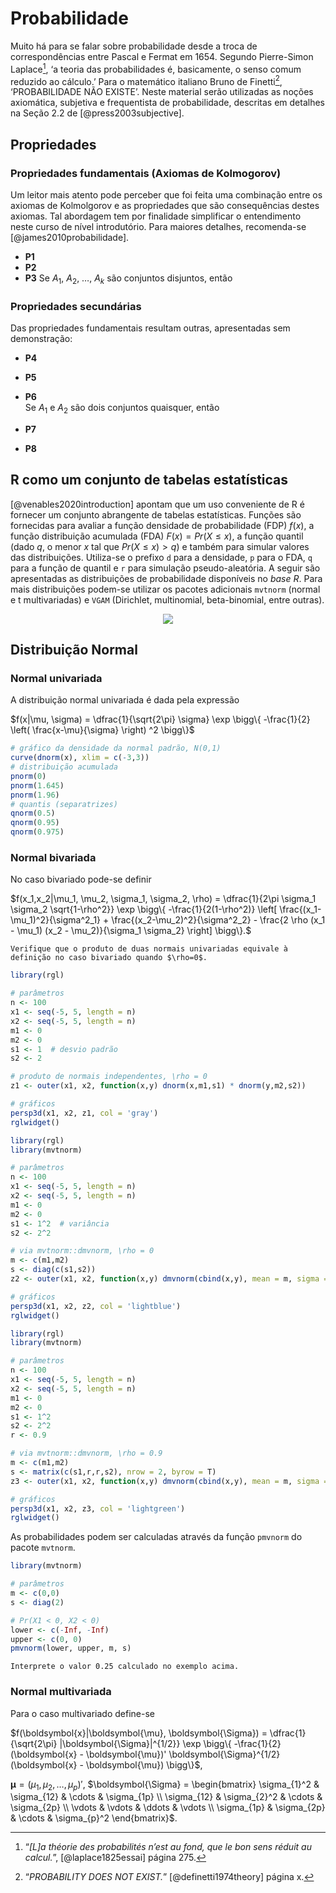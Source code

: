 # Probabilidade
Muito há para se falar sobre probabilidade desde a troca de correspondências entre Pascal e Fermat em 1654. Segundo Pierre-Simon Laplace[^laplace], 'a teoria das probabilidades é, basicamente, o senso comum reduzido ao cálculo.' Para o matemático italiano Bruno de Finetti[^definetti], 'PROBABILIDADE NÃO EXISTE'. Neste material serão utilizadas as noções axiomática, subjetiva e frequentista de probabilidade, descritas em detalhes na Seção 2.2 de [@press2003subjective].

[^laplace]: "*[L]a théorie des probabilités n'est au fond, que le bon sens réduit au calcul.*", [@laplace1825essai] página 275.

[^definetti]: "*PROBABILITY DOES NOT EXIST.*" [@definetti1974theory] página x.

## Propriedades

### Propriedades fundamentais (Axiomas de Kolmogorov)
Um leitor mais atento pode perceber que foi feita uma combinação entre os axiomas de Kolmolgorov e as propriedades que são consequências destes axiomas. Tal abordagem tem por finalidade simplificar o entendimento neste curso de nível introdutório. Para maiores detalhes, recomenda-se [@james2010probabilidade].

- **P1**  
\begin{equation}
0 \le Pr(A) \le 1 
(\#eq:def-p1)
\end{equation}
- **P2**  
\begin{equation}
Pr(\Omega)=1 
(\#eq:def-p2)
\end{equation}
- **P3** Se $A_1$, $A_2$, ..., $A_k$ são conjuntos disjuntos, então
\begin{equation}
Pr(A_1 \cup A_2 \cup \ldots \cup A_k) = Pr(A_1) + Pr(A_2) + \ldots + Pr(A_k)
(\#eq:def-p3)
\end{equation}

### Propriedades secundárias
Das propriedades fundamentais resultam outras, apresentadas sem demonstração:

- **P4**  
\begin{equation}
Pr(A)=1-Pr(A^c) 
(\#eq:def-p4)
\end{equation} 

- **P5**  
\begin{equation}
Pr(\emptyset)=0 
(\#eq:def-p5)
\end{equation} 

- **P6**  
Se $A_1$ e $A_2$ são dois conjuntos quaisquer, então 
\begin{equation} 
Pr(A \cup B) = Pr(A) + Pr(B) - Pr(A \cap B)
(\#eq:def-p6)
\end{equation} 

- **P7**  
\begin{equation}
Pr(\left[ A \cup B \right]^c) = Pr(A^c \cap B^c) 
(\#eq:def-p7)
\end{equation} 

- **P8**  
\begin{equation}
Pr(\left[ A \cap B \right]^c) = Pr(A^c \cup B^c) 
(\#eq:def-p8)
\end{equation} 


##  R como um conjunto de tabelas estatísticas
[@venables2020introduction] apontam que um uso conveniente de R é fornecer um conjunto abrangente de tabelas estatísticas. Funções são fornecidas para avaliar a função densidade de probabilidade (FDP) $f(x)$, a função distribuição acumulada (FDA) $F(x) = Pr(X \le x)$, a função quantil (dado $q$, o menor $x$ tal que $Pr(X \le x) > q$) e também para simular valores das distribuições. Utiliza-se o prefixo `d` para a densidade, `p` para o FDA, `q` para a função de quantil e `r` para simulação pseudo-aleatória. A seguir são apresentadas as distribuições de probabilidade disponíveis no *base R*. Para mais distribuições podem-se utilizar os pacotes adicionais `mvtnorm` (normal e t multivariadas) e `VGAM` (Dirichlet, multinomial, beta-binomial, entre outras).

<center>
![](img/probsR.png) 
</center>


<!-- https://blog.revolutionanalytics.com/2016/02/multivariate_data_with_r.html -->
## Distribuição Normal

### Normal univariada

A distribuição normal univariada é dada pela expressão

$f(x|\mu, \sigma) = \dfrac{1}{\sqrt{2\pi} \sigma} \exp \bigg\{ -\frac{1}{2} \left(  \frac{x-\mu}{\sigma} \right) ^2 \bigg\}$

```r
# gráfico da densidade da normal padrão, N(0,1)
curve(dnorm(x), xlim = c(-3,3))
# distribuição acumulada
pnorm(0)
pnorm(1.645)
pnorm(1.96)
# quantis (separatrizes)
qnorm(0.5)
qnorm(0.95)
qnorm(0.975)
```


### Normal bivariada

No caso bivariado pode-se definir

$f(x_1,x_2|\mu_1, \mu_2, \sigma_1, \sigma_2, \rho) = \dfrac{1}{2\pi \sigma_1 \sigma_2 \sqrt{1-\rho^2}} \exp \bigg\{ -\frac{1}{2(1-\rho^2)} \left[  \frac{(x_1-\mu_1)^2}{\sigma^2_1} + \frac{(x_2-\mu_2)^2}{\sigma^2_2} - \frac{2 \rho (x_1 - \mu_1) (x_2 - \mu_2)}{\sigma_1 \sigma_2} \right] \bigg\}.$


```exercise
Verifique que o produto de duas normais univariadas equivale à definição no caso bivariado quando $\rho=0$.
```

```r
library(rgl)

# parâmetros
n <- 100
x1 <- seq(-5, 5, length = n)
x2 <- seq(-5, 5, length = n)
m1 <- 0
m2 <- 0
s1 <- 1  # desvio padrão
s2 <- 2

# produto de normais independentes, \rho = 0
z1 <- outer(x1, x2, function(x,y) dnorm(x,m1,s1) * dnorm(y,m2,s2))

# gráficos
persp3d(x1, x2, z1, col = 'gray')
rglwidget()
```

```r
library(rgl)
library(mvtnorm)

# parâmetros
n <- 100
x1 <- seq(-5, 5, length = n)
x2 <- seq(-5, 5, length = n)
m1 <- 0
m2 <- 0
s1 <- 1^2  # variância
s2 <- 2^2

# via mvtnorm::dmvnorm, \rho = 0
m <- c(m1,m2)
s <- diag(c(s1,s2))
z2 <- outer(x1, x2, function(x,y) dmvnorm(cbind(x,y), mean = m, sigma = s))

# gráficos
persp3d(x1, x2, z2, col = 'lightblue')
rglwidget()
```

```r
library(rgl)
library(mvtnorm)

# parâmetros
n <- 100
x1 <- seq(-5, 5, length = n)
x2 <- seq(-5, 5, length = n)
m1 <- 0
m2 <- 0
s1 <- 1^2
s2 <- 2^2
r <- 0.9

# via mvtnorm::dmvnorm, \rho = 0.9
m <- c(m1,m2)
s <- matrix(c(s1,r,r,s2), nrow = 2, byrow = T)
z3 <- outer(x1, x2, function(x,y) dmvnorm(cbind(x,y), mean = m, sigma = s))

# gráficos
persp3d(x1, x2, z3, col = 'lightgreen')
rglwidget()
```

As probabilidades podem ser calculadas através da função `pmvnorm` do pacote `mvtnorm`.

```r
library(mvtnorm)

# parâmetros
m <- c(0,0)
s <- diag(2)

# Pr(X1 < 0, X2 < 0)
lower <- c(-Inf, -Inf)
upper <- c(0, 0)
pmvnorm(lower, upper, m, s)
```

```exercise
Interprete o valor 0.25 calculado no exemplo acima.
```


### Normal multivariada

Para o caso multivariado define-se

$f(\boldsymbol{x}|\boldsymbol{\mu}, \boldsymbol{\Sigma}) = \dfrac{1}{\sqrt{2\pi} |\boldsymbol{\Sigma}|^{1/2}} \exp \bigg\{ -\frac{1}{2} (\boldsymbol{x} - \boldsymbol{\mu})' \boldsymbol{\Sigma}^{1/2} (\boldsymbol{x} - \boldsymbol{\mu}) \bigg\}$,

$\boldsymbol{\mu} = (\mu_1,\mu_2, \ldots, \mu_p)'$, $\boldsymbol{\Sigma} = \begin{bmatrix} \sigma_{1}^2 & \sigma_{12} & \cdots & \sigma_{1p} \\ \sigma_{12} & \sigma_{2}^2 & \cdots & \sigma_{2p} \\ \vdots & \vdots & \ddots & \vdots \\ \sigma_{1p} & \sigma_{2p} & \cdots & \sigma_{p}^2 \end{bmatrix}$.